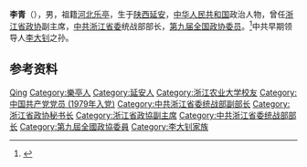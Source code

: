 {{Otheruses|other=名为李青的其他人物|李青}}

'''李青'''（{{bd|1943年|6月|}}），男，祖籍[[河北|河北]][[乐亭|乐亭]]，生于[[陕西|陕西]][[延安|延安]]，[[中华人民共和国|中华人民共和国]]政治人物，曾任[[浙江省政协|浙江省政协]]副主席，[[中共浙江省委|中共浙江省委]]统战部部长，[[第九届全国政协委员|第九届全国政协委员]]。<ref>{{Cite book|title=中华人民共和国职官志|author=何虎生, 李耀东, 向常福主编|publisher=中国社会出版社|year=2003|isbn=9787800883934|location=北京|pages=}}</ref>中共早期领导人[[李大钊|李大钊]]之孙。

== 参考资料 ==
{{reflist}}

{{中国人物小作品}}

{{Authority control}}
{{DEFAULTSORT:Li李}}
[[Category:李姓|Qing]]
[[Category:樂亭人|Category:樂亭人]]
[[Category:延安人|Category:延安人]]
[[Category:浙江农业大学校友|Category:浙江农业大学校友]]
[[Category:中国共产党党员_(1979年入党)|Category:中国共产党党员 (1979年入党)]]
[[Category:中共浙江省委统战部副部长|Category:中共浙江省委统战部副部长]]
[[Category:浙江省政协秘书长|Category:浙江省政协秘书长]]
[[Category:浙江省政協副主席|Category:浙江省政協副主席]]
[[Category:中共浙江省委统战部部长|Category:中共浙江省委统战部部长]]
[[Category:第九屆全國政協委員|Category:第九屆全國政協委員]]
[[Category:李大钊家族|Category:李大钊家族]]